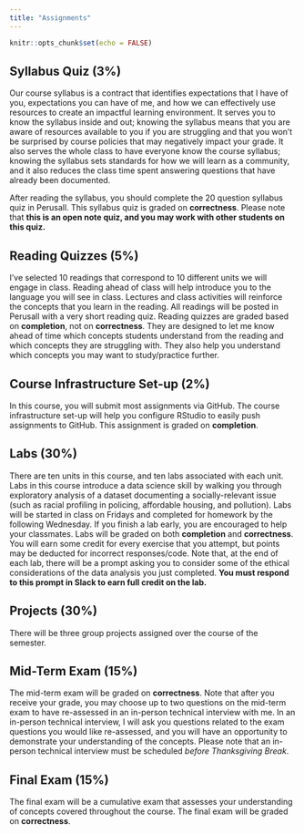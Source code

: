 ```yaml
---
title: "Assignments"
---
```


```r
knitr::opts_chunk$set(echo = FALSE)
```

## Syllabus Quiz (3%)

Our course syllabus is a contract that identifies expectations that I have of you, expectations you can have of me, and how we can effectively use resources to create an impactful learning environment. It serves you to know the syllabus inside and out; knowing the syllabus means that you are aware of resources available to you if you are struggling and that you won't be surprised by course policies that may negatively impact your grade. It also serves the whole class to have everyone know the course syllabus; knowing the syllabus sets standards for how we will learn as a community, and it also reduces the class time spent answering questions that have already been documented. 

After reading the syllabus, you should complete the 20 question syllabus quiz in Perusall. This syllabus quiz is graded on **correctness**. Please note that **this is an open note quiz, and you may work with other students on this quiz.** 

## Reading Quizzes (5%)

I've selected 10 readings that correspond to 10 different units we will engage in class. Reading ahead of class will help introduce you to the language you will see in class. Lectures and class activities will reinforce the concepts that you learn in the reading. All readings will be posted in Perusall with a very short reading quiz. Reading quizzes are graded based on **completion**, not on **correctness**. They are designed to let me know ahead of time which concepts students understand from the reading and which concepts they are struggling with. They also help you understand which concepts you may want to study/practice further. 

## Course Infrastructure Set-up (2%)

In this course, you will submit most assignments via GitHub. The course infrastructure set-up will help you configure RStudio to easily push assignments to GitHub. This assignment is graded on **completion**. 

## Labs (30%)

There are ten units in this course, and ten labs associated with each unit. Labs in this course introduce a data science skill by walking you through exploratory analysis of a dataset documenting a socially-relevant issue (such as racial profiling in policing, affordable housing, and pollution). Labs will be started in class on Fridays and completed for homework by the following Wednesday. If you finish a lab early, you are encouraged to help your classmates. Labs will be graded on both **completion** and **correctness**. You will earn some credit for every exercise that you attempt, but points may be deducted for incorrect responses/code. Note that, at the end of each lab, there will be a prompt asking you to consider some of the ethical considerations of the data analysis you just completed. **You must respond to this prompt in Slack to earn full credit on the lab.**

## Projects (30%)

There will be three group projects assigned over the course of the semester. 

## Mid-Term Exam (15%)

The mid-term exam will be graded on **correctness**. Note that after you receive your grade, you may choose up to two questions on the mid-term exam to have re-assessed in an in-person technical interview with me. In an in-person technical interview, I will ask you questions related to the exam questions you would like re-assessed, and you will have an opportunity to demonstrate your understanding of the concepts. Please note that an in-person technical interview must be scheduled *before Thanksgiving Break*.

## Final Exam (15%)

The final exam will be a cumulative exam that assesses your understanding of concepts covered throughout the course. The final exam will be graded on **correctness**.
